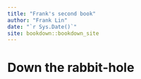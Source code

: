 ```yaml
--- 
title: "Frank's second book"
author: "Frank Lin"
date: "`r Sys.Date()`"
site: bookdown::bookdown_site
---
```


# Down the rabbit-hole

